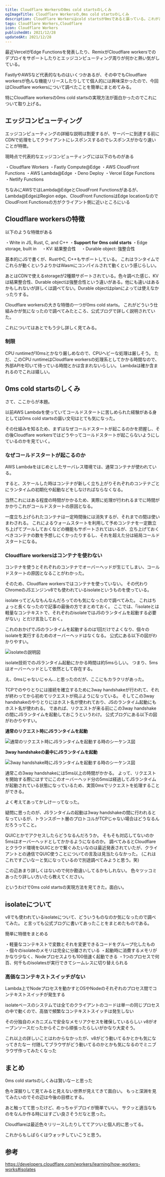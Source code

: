 ```yaml
---
title: Cloudflare Workersの0ms cold startsのしくみ
ogImageTitle: Cloudflare Workersの,0ms cold startsのしくみ
description: Cloudflare Workersはcold startsが0msであると謳っている。これがどう実現されているのかを調べたのでまとめる。
tags: Cloudflare Workers,Cloudflare
icon: Cloudflare Workers
publishedAt: 2021/12/28
updatedAt: 2021/12/28
---
```


最近VercelがEdge Functionsを発表したり、RemixがCloudflare workersでのデプロイをサポートしたりとエッジコンピューティング周りが何かと熱い気がしている。

FastlyやAWSなど代表的なものはいくつかあるが、その中でもCloudflare workersが色んな機能リリースしたりしてて個人的には興味深かったので、今回はCloudflare workersについて調べたことを簡単にまとめてみる。

特にCloudflare workersの0ms cold startsの実現方法が面白かったのでこれについて取り上げる。

## エッジコンピューティング

エッジコンピューティングの詳細な説明は割愛するが、サーバーに到達する前にCDNで処理をしてクライアントにレスポンスするのでレスポンスがかなり速いことが特徴。

現時点で代表的なエッジコンピューティングには以下のものがある

・Cloudflare Workers
・Fastly Compute@Edge
・AWS CloudFront Functions
・AWS Lambda@Edge
・Deno Deploy
・Vercel Edge Functions
・Netlify Functions

ちなみにAWSではLambda@EdgeとCloudFront Functionsがあるが、Lambda@EdgeはRegion edge、CloudFront FunctionsはEdge locationなのでCloudFront Functionsの方がクライアント側に近いところにいる

## Cloudflare workersの特徴

以下のような特徴がある

・Write in JS, Rust, C, and C++
・**Support for 0ms cold starts**
・Edge storage, built in
　・KV: 結果整合性
　・Durable object: 強整合性

基本的にJSで書くが、RustやC, C++もサポートしている。
これはランタイムでこれらが動くというよりかはWasmにコンパイルされて動くという感じらしい。

あとはCDNで使えるstorageが2種類サポートされている。色々調べた感じ、KVは結果整合性、Durable objectは強整合性という違いがある。他にも違いはあるかもしれないが詳しくは調べてない。Durable objectはplanによっては使えなかったりする。

Cloudflare workersの大きな特徴の一つが0ms cold starts。
これがどういう仕組みかが気になったので調べてみたところ、公式ブログで詳しく説明されていた。

<EmbedLink url="https://blog.cloudflare.com/eliminating-cold-starts-with-cloudflare-workers/" />

これについてはあとでもう少し詳しく見てみる。

### 制限

CPU runtimeが10msとかなり厳しめなので、CPUヘビーな処理は厳しそう。
ただ、このCPU runtimeはCloudflare workersの処理系としてかかる時間なので、外部APIを叩いて待っている時間とかは含まれないらしい。
Lambdaは確か含まれるのでこれは嬉しい。

## 0ms cold startsのしくみ

さて、ここからが本題。

以前AWS Lambdaを使っていてコールドスタートに苦しめられた経験がある身としては0ms cold startsの謳い文句はとても気になった。

その仕組みを知るため、まずはなぜコールドスタートが起こるのかを把握し、その後Cloudflare workersではどうやってコールドスタートが起こらないようにしているのかを見ていく。

### なぜコールドスタートが起こるのか

AWS Lambdaをはじめとしたサーバレス環境では、通常コンテナが使われている。

すると、スケールした時はコンテナが新しく立ち上がりそれぞれのコンテナごとにランタイムの初期化や起動などをしなければならなくなる。

当然これにはある程度の時間がかかるため、実際に処理が行われるまでに時間がかかりこれがコールドスタートの原因となる。

一度立ち上げられたコンテナは一定時間後には消失するが、それまでの間は使いまわされる。
これによるウォームスタートを利用して予めコンテナを一定数立ち上げてプールしておくなどの機能もサポートされてはいるが、立ち上げておくべきコンテナの数を予想しにくかったりするし、それを超えた分は結局コールドスタートになる。

### Cloudflare workersはコンテナを使わない

コンテナを使うとそれぞれのコンテナでオーバーヘッドが生じてしまい、コールドスタートの原因となることがわかった。

そのため、Cloudflare workersではコンテナを使っていない。
その代わりChromeのJSエンジンv8でも使われているisolateというものを使っている。

isolateってどんなもんなんだろってのも気になったので調べてみた。
これはちょっと長くなったので記事の最後の方でまとめておく。
ここでは、「isolateとは軽量なコンテキストで、それぞれのisolateではJSのランタイムを起動する必要がない」とだけ言及しておく。

これのおかげでJSのランタイムを起動するのは1回だけでよくなり、個々のisolateを実行するためのオーバーヘッドはなくなる。
公式にある以下の図がわかりやすい。

<Img src="/assets/article/cloudflare-workers-cold-start/isolate.webp" alt="isolateの説明図" caption="https://developers.cloudflare.com/workers/learning/how-workers-works#isolates
" />

isolate技術でのJSランタイム起動にかかる時間は約5msらしい。
つまり、5msはオーバーヘッドとして依然として存在する。

え、0msじゃないじゃん…と思ったのだが、ここにもカラクリがあった。

TCPでのやりとりには接続を確立するために3way handshakeが行われて、それが終わってから初めてリクエストが飛ぶようになっている。
そしてこの3way handshakeのやりとりにはホスト名が使われており、JSのランタイム起動にもホスト名が使われる。
であれば、リクエストが来る前にこの3way handshakeの間にJSランタイムを起動しておこうというわけ。
公式ブログにある以下の図がわかりやすい。

**通常のリクエスト時にJSランタイムを起動**

<Img src="/assets/article/cloudflare-workers-cold-start/normal-request.webp" alt="通常のリクエスト時にJSランタイムを起動する時のシーケンス図" caption="https://developers.cloudflare.com/workers/learning/how-workers-works
" />

**3way handshakeの最中にJSランタイムを起動**

<Img src="/assets/article/cloudflare-workers-cold-start/3way-handshake.webp" alt="3way handshake時にJSランタイムを起動する時のシーケンス図" caption="https://developers.cloudflare.com/workers/learning/how-workers-works" />

通常この3way handshakeには5ms以上の時間がかかる。
よって、リクエストを開始する際にはすでにこのオーバーヘッド分の5msは経過してJSランタイムが起動されている状態になっているため、実質0msでリクエストを処理することができる。

よく考えてあってかしけーってなった。

疑問に思ったのが、JSランタイムの起動は3way handshakeの間に行われるとなっているが、トランスポート層のプロトコルがTCPじゃない場合はどうなるんだろうってこと。

QUICとかでアクセスしたらどうなるんだろうか。
そもそも対応してないのか5msはオーバーヘッドとしてかかるようになるのか。
調べてみるとCloudflareとクラウド環境をQUICとかで繋ぐみたいなのは最近発表されていたが、クライアントとの通信でQUIC使うことについての言及は見当たらなかった。
(これはこれですごいなーと気になっているので別途調べてみようと思う。笑)

この辺あまり詳しくはないので何か勘違いしてるかもしれない。
色々ツッコミあったり詳しい方いたら教えてください。

というわけで0ms cold startsの実現方法を見てきた。面白い。

## isolateについて

v8でも使われているisolateについて、どういうものなのか気になったので調べてみた。
と言っても公式ブログに書いてあったことをまとめたものである。

<EmbedLink url="https://blog.cloudflare.com/cloud-computing-without-containers/" />

簡単に特徴をまとめる

・軽量なコンテキストで変数とそれを変更できるコードをグループ化したもの
・個々のisolateのメモリは完全に分離されている
・起動時に消費するメモリがかなり少なく、Nodeプロセスよりも100倍速く起動できる
・1つのプロセスで何百、何千ものisolatesが実行できてシームレスに切り替えられる

### 高価なコンテキストスイッチがない

Lambda上でNodeプロセスを動かすとOSやNodeのそれぞれのプロセス間でコンテキストスイッチが発生する

isolateベースのシステムでは全てのクライアントのコードは単一の同じプロセスの中で動くので、高価で頻繁なコンテキストスイッチは発生しない

その分独自のメカニズムで安全なメモリアクセスを確保しているらしい
v8がオープンソースだったからそこから頑張ったらしいがかなり大変そう。

これ以上の詳しいことはわからなかったが、v8がどう動いてるかとかも気になってきたなー
付随してブラウザがどう動いてるのかとかも気になるのでミニブラウザ作ってみたくなった

## まとめ

0ms cold startsのしくみは賢いなーと思った

色々深掘りして見てみると見えない世界が見えてきて面白い。
もっと深淵を見てみたいのでその辺は今後の目標とする。

あと触ってて思ったけど、めっちゃデプロイが簡単でいい。
サクッと適当なものをなんか作る時にはすごい良さそうだなと思った。

Cloudflareは最近色々リリースしたりしててアツいと個人的に思ってる。

これからもしばらくはウォッチしていこうと思う。

## 参考

<EmbedLink url="https://blog.cloudflare.com/eliminating-cold-starts-with-cloudflare-workers/" />

<EmbedLink url="https://blog.cloudflare.com/cloud-computing-without-containers/" />

https://developers.cloudflare.com/workers/learning/how-workers-works#isolates